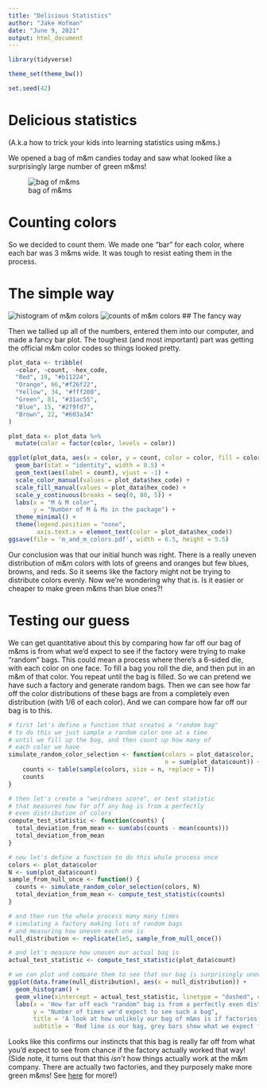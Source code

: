 ```yaml
---
title: "Delicious Statistics"
author: "Jake Hofman"
date: "June 9, 2021"
output: html_document
---
```


```r
library(tidyverse)

theme_set(theme_bw())

set.seed(42)
```

# Delicious statistics
(A.k.a how to trick your kids into learning statistics using m&ms.)

We opened a bag of m&m candies today and saw what looked like a surprisingly large number of green m&ms!

![bag of m&ms](bag_of_m_and_ms.jpg)

# Counting colors

So we decided to count them. We made one "bar" for each color, where each bar was 3 m&ms wide. It was tough to resist eating them in the process.

# The simple way

![histogram of m&m colors](m_and_m_colors.jpg)
![counts of m&m colors](data.jpg)
## The fancy way

Then we tallied up all of the numbers, entered them into our computer, and made a fancy bar plot. The toughest (and most important) part was getting the official m&m color codes so things looked pretty. 

```r

plot_data <- tribble(
  ~color, ~count, ~hex_code,
  "Red", 19, "#b11224",
  "Orange", 66,"#f26f22",
  "Yellow", 34, "#fff200",
  "Green", 81, "#31ac55",
  "Blue", 15, "#2f9fd7",
  "Brown", 22, "#603a34"
)

plot_data <- plot_data %>%
  mutate(color = factor(color, levels = color))

ggplot(plot_data, aes(x = color, y = count, color = color, fill = color)) +
  geom_bar(stat = "identity", width = 0.5) +
  geom_text(aes(label = count), vjust = -1) +
  scale_color_manual(values = plot_data$hex_code) +
  scale_fill_manual(values = plot_data$hex_code) +
  scale_y_continuous(breaks = seq(0, 80, 5)) +
  labs(x = "M & M color",
       y = "Number of M & Ms in the package") +
  theme_minimal() +
  theme(legend.position = "none",
        axis.text.x = element_text(color = plot_data$hex_code))
ggsave(file = 'm_and_m_colors.pdf', width = 6.5, height = 5.5)

```

Our conclusion was that our initial hunch was right. There is a really uneven distribution of m&m colors with lots of greens and oranges but few blues, browns, and reds. So it seems like the factory might not be trying to distribute colors evenly. Now we're wondering why that is. Is it easier or cheaper to make green m&ms than blue ones?!

# Testing our guess

We can get quantitative about this by comparing how far off our bag of m&ms is from what we'd expect to see if the factory were trying to make "random" bags. This could mean a process where there's a 6-sided die, with each color on one face. To fill a bag you roll the die, and then put in an m&m of that color. You repeat until the bag is filled. So we can pretend we have such a factory and generate random bags. Then we can see how far off the color distributions of these bags are from a completely even distribution (with 1/6 of each color). And we can compare how far off our bag is to this.

```r

# first let's define a function that creates a "random bag"
# to do this we just sample a random color one at a time
# until we fill up the bag, and then count up how many of
# each color we have
simulate_random_color_selection <- function(colors = plot_data$color,
                                            n = sum(plot_data$count)) {
    counts <- table(sample(colors, size = n, replace = T))
    counts
}

# then let's create a "weirdness score", or test statistic
# that measures how far off any bag is from a perfectly
# even distribution of colors
compute_test_statistic <- function(counts) {
  total_deviation_from_mean <- sum(abs(counts - mean(counts)))
  total_deviation_from_mean
}

# now let's define a function to do this whole process once
colors <- plot_data$color
N <- sum(plot_data$count)
sample_from_null_once <- function() {
  counts <- simulate_random_color_selection(colors, N)
  total_deviation_from_mean <- compute_test_statistic(counts)
}

# and then run the whole process many many times
# simulating a factory making lots of random bags
# and measuring how uneven each one is
null_distribution <- replicate(1e5, sample_from_null_once())

# and let's measure how uneven our actual bag is
actual_test_statistic <- compute_test_statistic(plot_data$count)

# we can plot and compare them to see that our bag is surprisingly uneven!
ggplot(data.frame(null_distribution), aes(x = null_distribution)) +
  geom_histogram() +
  geom_vline(xintercept = actual_test_statistic, linetype = "dashed", color = "red") +
  labs(x = 'How far off each "random" bag is from a perfectly even distribution of colors',
       y = "Number of times we'd expect to see such a bag",
       title = 'A look at how unlikely our bag of m&ms is if factories were "random"',
       subtitle = 'Red line is our bag, grey bars show what we expect from random distributed colors')

```

Looks like this confirms our instincts that this bag is really far off from what you'd expect to see from chance if the factory actually worked that way! (Side note, it turns out that this *isn't* how things actually work at the m&m company. There are actually two factories, and they purposely make more green m&ms! See [here](https://qz.com/918008/the-color-distribution-of-mms-as-determined-by-a-phd-in-statistics/) for more!)